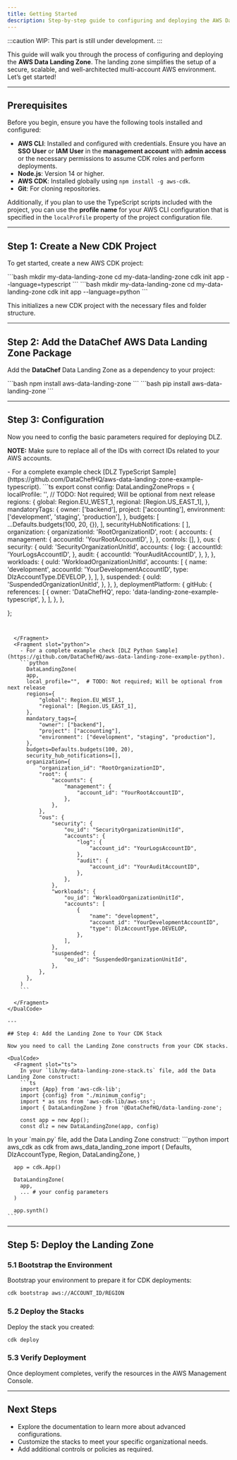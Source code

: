 ```yaml
---
title: Getting Started
description: Step-by-step guide to configuring and deploying the AWS Data Landing Zone
---
```



:::caution
WIP: This part is still under development.
:::

This guide will walk you through the process of configuring and deploying the
**AWS Data Landing Zone**. The landing zone simplifies the setup of a secure,
scalable, and well-architected multi-account AWS environment. Let’s get started!

---

## Prerequisites

Before you begin, ensure you have the following tools installed and configured:

- **AWS CLI**: Installed and configured with credentials. Ensure you have
  an **SSO User** or **IAM User** in the **management account** with
  **admin access** or the necessary permissions to assume CDK roles
  and perform deployments.
- **Node.js**: Version 14 or higher.
- **AWS CDK**: Installed globally using `npm install -g aws-cdk`.
- **Git**: For cloning repositories.

Additionally, if you plan to use the TypeScript scripts included with
the project, you can use the **profile name** for your AWS CLI
configuration that is specified in the `localProfile` property of the
project configuration file.

---

## Step 1: Create a New CDK Project

To get started, create a new AWS CDK project:

<DualCode>
  <Fragment slot="ts">
    ```bash
    mkdir my-data-landing-zone
    cd my-data-landing-zone
    cdk init app --language=typescript
    ```

  </Fragment>
  <Fragment slot="python">
    ```bash
    mkdir my-data-landing-zone
    cd my-data-landing-zone
    cdk init app --language=python
    ```

  </Fragment>
</DualCode>

This initializes a new CDK project with the necessary files and folder structure.

---

## Step 2: Add the DataChef AWS Data Landing Zone Package

Add the **DataChef** Data Landing Zone as a dependency to your project:

<DualCode>
  <Fragment slot="ts">
    ```bash
    npm install aws-data-landing-zone
    ```

  </Fragment>
  <Fragment slot="python">
    ```bash
    pip install aws-data-landing-zone
    ```

  </Fragment>
</DualCode>

---

## Step 3: Configuration

Now you need to config the basic parameters required for deploying DLZ.

**NOTE:** Make sure to replace all of the IDs with correct IDs related to your AWS
accounts.

<DualCode>
  <Fragment slot="ts">
    - For a complete example check [DLZ TypeScript Sample](https://github.com/DataChefHQ/aws-data-landing-zone-example-typescript).
    ```ts
    export const config: DataLandingZoneProps = {
    localProfile: '', // TODO: Not required; Will be optional from next release
    regions: {
      global: Region.EU_WEST_1,
      regional: [Region.US_EAST_1],
    },
    mandatoryTags: {
      owner: ['backend'],
      project: ['accounting'],
      environment: ['development', 'staging', 'production'],
    },
    budgets: [
      ...Defaults.budgets(100, 20, {}),
    ],
    securityHubNotifications: [
    ],
    organization: {
      organizationId: 'RootOrganizationID',
      root: {
        accounts: {
          management: {
            accountId: 'YourRootAccountID',
          },
        },
        controls: [],
      },
      ous: {
        security: {
          ouId: 'SecurityOrganizationUnitId',
          accounts: {
            log: {
              accountId: 'YourLogsAccountID',
            },
            audit: {
              accountId: 'YourAuditAccountID',
            },
          },
        },
        workloads: {
          ouId: 'WorkloadOrganizationUnitId',
          accounts: [
            {
              name: 'development',
              accountId: 'YourDevelopmentAccountID',
              type: DlzAccountType.DEVELOP,
            },
          ],
        },
        suspended: {
          ouId: 'SuspendedOrganizationUnitId',
        },
      },
    },
    deploymentPlatform: {
      gitHub: {
        references: [
          {
            owner: 'DataChefHQ',
            repo: 'data-landing-zone-example-typescript',
          },
        ],
      },
    },

};

````


  </Fragment>
  <Fragment slot="python">
    - For a complete example check [DLZ Python Sample](https://github.com/DataChefHQ/aws-data-landing-zone-example-python).
    ```python
      DataLandingZone(
      app,
      local_profile="",  # TODO: Not required; Will be optional from next release
      regions={
          "global": Region.EU_WEST_1,
          "regional": [Region.US_EAST_1],
      },
      mandatory_tags={
          "owner": ["backend"],
          "project": ["accounting"],
          "environment": ["development", "staging", "production"],
      },
      budgets=Defaults.budgets(100, 20),
      security_hub_notifications=[],
      organization={
          "organization_id": "RootOrganizationID",
          "root": {
              "accounts": {
                  "management": {
                      "account_id": "YourRootAccountID",
                  },
              },
          },
          "ous": {
              "security": {
                  "ou_id": "SecurityOrganizationUnitId",
                  "accounts": {
                      "log": {
                          "account_id": "YourLogsAccountID",
                      },
                      "audit": {
                          "account_id": "YourAuditAccountID",
                      },
                  },
              },
              "workloads": {
                  "ou_id": "WorkloadOrganizationUnitId",
                  "accounts": [
                      {
                          "name": "development",
                          "account_id": "YourDevelopmentAccountID",
                          "type": DlzAccountType.DEVELOP,
                      },
                  ],
              },
              "suspended": {
                  "ou_id": "SuspendedOrganizationUnitId",
              },
          },
      },
    )
    ```

  </Fragment>
</DualCode>

---

## Step 4: Add the Landing Zone to Your CDK Stack

Now you need to call the Landing Zone constructs from your CDK stacks.

<DualCode>
  <Fragment slot="ts">
    In your `lib/my-data-landing-zone-stack.ts` file, add the Data Landing Zone construct:
    ```ts
    import {App} from 'aws-cdk-lib';
    import {config} from "./minimum_config";
    import * as sns from 'aws-cdk-lib/aws-sns';
    import { DataLandingZone } from '@DataChefHQ/data-landing-zone';

    const app = new App();
    const dlz = new DataLandingZone(app, config)

````

  </Fragment>
  <Fragment slot="python">
    In your `main.py` file, add the Data Landing Zone construct: 
    ```python
      import aws_cdk as cdk
      from aws_data_landing_zone import (
          Defaults,
          DlzAccountType,
          Region,
          DataLandingZone,
      )

      app = cdk.App()

      DataLandingZone(
        app,
        ... # your config parameters
      )

      app.synth()
    ```

  </Fragment>
</DualCode>

---

## Step 5: Deploy the Landing Zone

### 5.1 Bootstrap the Environment

Bootstrap your environment to prepare it for CDK deployments:

```bash
cdk bootstrap aws://ACCOUNT_ID/REGION

```

### 5.2 Deploy the Stacks

Deploy the stack you created:

```bash
cdk deploy

```

### 5.3 Verify Deployment

Once deployment completes, verify the resources in the AWS Management Console.

---

## Next Steps

- Explore the documentation to learn more about advanced configurations.
- Customize the stacks to meet your specific organizational needs.
- Add additional controls or policies as required.
